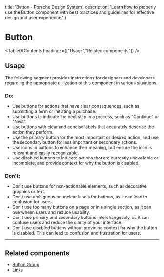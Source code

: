 
  title: 'Button - Porsche Design System',
  description: 'Learn how to properly use the Button component with best practices and guidelines for effective design and user experience.'
}

# Button <ComponentStatus tagName="p-button"></ComponentStatus>

<TableOfContents headings={["Usage","Related components"]} />

## Usage

The following segment provides instructions for designers and developers regarding the appropriate utilization of this
component in various situations.

### Do:

- Use buttons for actions that have clear consequences, such as submitting a form or initiating a purchase.
- Use buttons to indicate the next step in a process, such as "Continue" or "Next".
- Use buttons with clear and concise labels that accurately describe the action they perform.
- Use the primary button for the most important or desired action, and use the secondary button for less important or
secondary actions.
- Use icons in buttons to enhance their meaning, but ensure the icon is relevant and easily recognizable.
- Use disabled buttons to indicate actions that are currently unavailable or incomplete, and provide context for why the
button is disabled.

### Don't:

- Don't use buttons for non-actionable elements, such as decorative graphics or text.
- Don't use ambiguous or unclear labels for buttons, as it can lead to confusion for users.
- Don't use too many buttons on a page or in a single section, as it can overwhelm users and reduce usability.
- Don't use primary and secondary buttons interchangeably, as it can confuse users and reduce the clarity of your
interface.
- Don't use disabled buttons without providing context for why the button is disabled. This can lead to confusion and
frustration for users.

---

## Related components

- [Button Group](/components/button-group)
- [Links](/components/link)